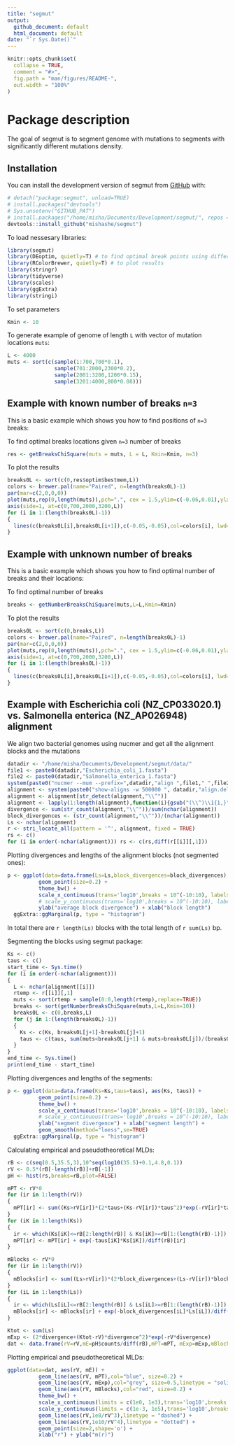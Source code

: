 ```yaml
---
title: "segmut"
output: 
  github_document: default
  html_document: default
date: "`r Sys.Date()`"
---
```


<!-- README.md is generated from README.Rmd. Please edit that file -->

```r
knitr::opts_chunk$set(
  collapse = TRUE,
  comment = "#>",
  fig.path = "man/figures/README-",
  out.width = "100%"
)
```

# Package description

<!-- badges: start -->

<!-- badges: end -->

The goal of segmut is to segment genome with mutations to segments with significantly different mutations density.

## Installation

You can install the development version of segmut from [GitHub](https://github.com/) with:

``` r
# detach("package:segmut", unload=TRUE)
# install.packages("devtools")
# Sys.unsetenv("GITHUB_PAT")
# install.packages("/home/misha/Documents/Development/segmut/", repos = NULL, type = "source",force=TRUE)
devtools::install_github("mishashe/segmut")
```

To load nessesary libraries:
```r
library(segmut)
library(DEoptim, quietly=T) # to find optimal break points using differential evolution algorithm
library(RColorBrewer, quietly=T) # to plot results
library(stringr)
library(tidyverse)
library(scales)
library(ggExtra)
library(stringi)
```
To set parameters
```r
Kmin <- 10
```

To generate example of genome of length ```L``` with vector of mutation locations ```muts```:
```r
L <- 4000
muts <- sort(c(sample(1:700,700*0.1),
               sample(701:2000,2300*0.2),
               sample(2001:3200,1200*0.15),
               sample(3201:4000,800*0.08)))
```

## Example with known number of breaks ```n=3```

This is a basic example which shows you how to find positions of ```n=3``` breaks:

To find optimal breaks locations given ```n=3``` number of breaks
```r
res <- getBreaksChiSquare(muts = muts, L = L, Kmin=Kmin, n=3)
```
To plot the results
```r
breaks0L <- sort(c(0,res$optim$bestmem,L))
colors <- brewer.pal(name="Paired", n=length(breaks0L)-1)
par(mar=c(2,0,0,0))
plot(muts,rep(0,length(muts)),pch=".", cex = 1.5,ylim=c(-0.06,0.01),ylab="",xlab="", axes=F)
axis(side=1, at=c(0,700,2000,3200,L))
for (i in 1:(length(breaks0L)-1))
{
  lines(c(breaks0L[i],breaks0L[i+1]),c(-0.05,-0.05),col=colors[i], lwd=5)
}
```

## Example with unknown number of breaks

This is a basic example which shows you how to find optimal number of breaks and their locations:

To find optimal number of breaks
```r
breaks <- getNumberBreaksChiSquare(muts,L=L,Kmin=Kmin)
```
To plot the results
```r
breaks0L <- sort(c(0,breaks,L))
colors <- brewer.pal(name="Paired", n=length(breaks0L)-1)
par(mar=c(2,0,0,0))
plot(muts,rep(0,length(muts)),pch=".", cex = 1.5,ylim=c(-0.06,0.01),ylab="",xlab="", axes=F)
axis(side=1, at=c(0,700,2000,3200,L))
for (i in 1:(length(breaks0L)-1))
{
  lines(c(breaks0L[i],breaks0L[i+1]),c(-0.05,-0.05),col=colors[i], lwd=5)
}
```

## Example with Escherichia coli (NZ_CP033020.1) vs. Salmonella enterica (NZ_AP026948) alignment
We align two bacterial genomes using nucmer and get all the alignment blocks and the mutations
```r
datadir <- "/home/misha/Documents/Development/segmut/data/"
file1 <- paste0(datadir,"Escherichia_coli_1.fasta")
file2 <- paste0(datadir,"Salmonella_enterica_1.fasta")
system(paste0("nucmer --mum --prefix=",datadir,"align ",file1," ",file2), intern = TRUE, wait=TRUE)
alignment <- system(paste0("show-aligns -w 500000 ", datadir,"align.delta NZ_CP033020.1 NZ_AP026948.1"), intern = TRUE, wait=TRUE)
alignment <- alignment[str_detect(alignment,"\\^")]
alignment <- lapply(1:length(alignment),function(i){gsub("(\\^)\\1{1,}", "\\1", alignment[[i]])}) # removing adjacent mutations
divergence <- sum(str_count(alignment,"\\^"))/sum(nchar(alignment))
block_divergences <- (str_count(alignment,"\\^"))/(nchar(alignment))
Ls <- nchar(alignment)
r <- stri_locate_all(pattern = '^', alignment, fixed = TRUE)
rs <- c()
for (i in order(-nchar(alignment))) rs <- c(rs,diff(r[[i]][,1]))
```
Plotting divergences and lengths of the alignment blocks (not segmented ones): 
```r
p <- ggplot(data=data.frame(Ls=Ls,block_divergences=block_divergences), aes(Ls, block_divergences)) + 
          geom_point(size=0.2) +
          theme_bw() +
          scale_x_continuous(trans='log10',breaks = 10^(-10:10), labels = trans_format("log10", math_format(10^.x))) +
          # scale_y_continuous(trans='log10',breaks = 10^(-10:10), labels = trans_format("log10", math_format(10^.x))) +
          ylab("average block divergence") + xlab("block length") 
  ggExtra::ggMarginal(p, type = "histogram")
```
In total there are `r length(Ls)` blocks with the total length of `r sum(Ls)` bp.

Segmenting the blocks using segmut package:
```r
Ks <- c()
taus <- c()
start_time <- Sys.time()
for (i in order(-nchar(alignment)))
{
  L <- nchar(alignment[[i]])
  rtemp <- r[[i]][,1]
  muts <- sort(rtemp + sample(0:0,length(rtemp),replace=TRUE))
  breaks <- sort(getNumberBreaksChiSquare(muts,L=L,Kmin=10))
  breaks0L <- c(0,breaks,L)
  for (j in 1:(length(breaks0L)-1))
  {
    Ks <- c(Ks, breaks0L[j+1]-breaks0L[j]+1)
    taus <- c(taus, sum(muts<breaks0L[j+1] & muts>breaks0L[j])/(breaks0L[j+1]-breaks0L[j]+1))
  }
}
end_time <- Sys.time()
print(end_time - start_time)
```


Plotting divergences and lengths of the segments: 
```r
p <- ggplot(data=data.frame(Ks=Ks,taus=taus), aes(Ks, taus)) + 
          geom_point(size=0.2) +
          theme_bw() +
          scale_x_continuous(trans='log10',breaks = 10^(-10:10), labels = trans_format("log10", math_format(10^.x))) +
          # scale_y_continuous(trans='log10',breaks = 10^(-10:10), labels = trans_format("log10", math_format(10^.x))) +
          ylab("segment divergence") + xlab("segment length") + 
          geom_smooth(method="loess",se=TRUE) 
  ggExtra::ggMarginal(p, type = "histogram")
```

Calculating empirical and pseudotheoretical MLDs: 
```r
rB <- c(seq(0.5,35.5,3),10^seq(log10(35.5)+0.1,4.8,0.1))
rV <- 0.5*(rB[-length(rB)]+rB[-1])
pH <- hist(rs,breaks=rB,plot=FALSE)

mPT <- rV*0
for (ir in 1:length(rV)) 
{
  mPT[ir] <- sum((Ks>rV[ir])*(2*taus+(Ks-rV[ir])*taus^2)*exp(-rV[ir]*taus))
}
for (iK in 1:length(Ks)) 
{
  ir <- which(Ks[iK]<=rB[2:length(rB)] & Ks[iK]>=rB[1:(length(rB)-1)])
  mPT[ir] <- mPT[ir] + exp(-taus[iK]*Ks[iK])/diff(rB)[ir]
}

mBlocks <- rV*0
for (ir in 1:length(rV)) 
{
  mBlocks[ir] <- sum((Ls>rV[ir])*(2*block_divergences+(Ls-rV[ir])*block_divergences^2)*exp(-rV[ir]*block_divergences))
}
for (iL in 1:length(Ls)) 
{
  ir <- which(Ls[iL]<=rB[2:length(rB)] & Ls[iL]>=rB[1:(length(rB)-1)])
  mBlocks[ir] <- mBlocks[ir] + exp(-block_divergences[iL]*Ls[iL])/diff(rB)[ir]
}

Ktot <- sum(Ls)
mExp <- (2*divergence+(Ktot-rV)*divergence^2)*exp(-rV*divergence)
dat <- data.frame(rV=rV,mE=pH$counts/diff(rB),mPT=mPT, mExp=mExp,mBlocks=mBlocks)
```





Plotting empirical and pseudotheoretical MLDs: 
```r
ggplot(data=dat, aes(rV, mE)) + 
          geom_line(aes(rV, mPT),col="blue", size=0.2) +
          geom_line(aes(rV, mExp),col="grey", size=0.5,linetype = "solid") +
          geom_line(aes(rV, mBlocks),col="red", size=0.2) +
          theme_bw() +
          scale_x_continuous(limits = c(1e0, 1e3),trans='log10',breaks = 10^(-10:10), labels = trans_format("log10", math_format(10^.x))) +
          scale_y_continuous(limits = c(1e-3, 1e5),trans='log10',breaks = 10^(-10:10), labels = trans_format("log10", math_format(10^.x))) +
          geom_line(aes(rV,1e8/rV^3),linetype = "dashed") + 
          geom_line(aes(rV,1e10/rV^4),linetype = "dotted") + 
          geom_point(size=2,shape='o') +
          xlab("r") + ylab("m(r)") 
```






